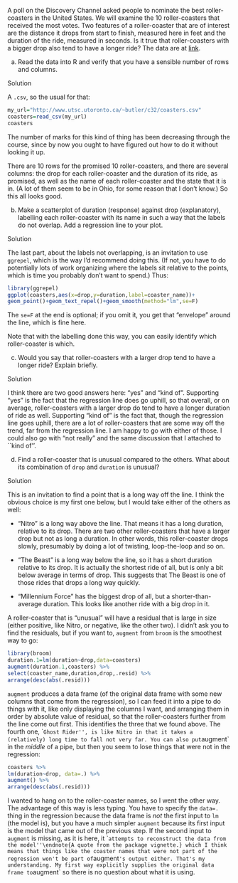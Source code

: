 

 A poll on the Discovery Channel asked people to nominate the
best roller-coasters in the United States. We will examine the 10
roller-coasters that received the most votes. Two features of a
roller-coaster that are of interest are the distance it drops from
start to finish, measured here in feet\endnote{Roller-coasters work by
gravity, so there must be some drop.} and the duration of the ride,
measured in seconds. Is it true that roller-coasters with a bigger
drop also tend to have a longer ride? The data are at
[link](http://www.utsc.utoronto.ca/~butler/c32/coasters.csv).\endnote{These
are not to be confused with what your mom insists that you place
between your coffee mug and the table.}



(a) Read the data into R and verify that you have a sensible
number of rows and columns.


Solution


A `.csv`, so the usual for that:

```r
my_url="http://www.utsc.utoronto.ca/~butler/c32/coasters.csv"
coasters=read_csv(my_url)
coasters
```

 

The number of marks for this kind of thing has been decreasing through
the course, since by now you ought to have figured out how to do it
without looking it up.

There are 10 rows for the promised 10 roller-coasters, and there are
several columns: the drop for each roller-coaster and the duration of
its ride, as promised, as well as the name of each roller-coaster and the state
that it is in. (A lot of them seem to be in Ohio, for some reason that
I don't know.) So this all looks good.



(b) Make a scatterplot of duration (response) against drop
(explanatory), labelling each roller-coaster with its name in such a
way that the labels do not overlap. Add a regression line to your plot.


Solution


The last part, about the labels not overlapping, is an
invitation to use `ggrepel`, which is the way I'd
recommend doing this. (If not, you have to do potentially lots
of work organizing where the labels sit relative to the points,
which is time you probably don't want to spend.) Thus:
```r
library(ggrepel)
ggplot(coasters,aes(x=drop,y=duration,label=coaster_name))+
geom_point()+geom_text_repel()+geom_smooth(method="lm",se=F)
```

       

The `se=F` at the end is optional; if you omit it, you get that
"envelope" around the line, which is fine here.

Note that with the labelling done this way, you can easily identify
which roller-coaster is which.



(c) Would you say that roller-coasters with a larger drop tend
to have a longer ride? Explain briefly.


Solution


I think there are two good answers here: "yes" and "kind of".
Supporting "yes" is the fact that the regression line does go
uphill, so that overall, or on average, roller-coasters with a
larger drop do tend to have a longer duration of ride as well.
Supporting "kind of" is the fact that, though the regression
line goes uphill, there are a lot of roller-coasters that are
some way off the trend, far from the regression line.
I am happy to go with either of those. I could also go with
"not really" and the same discussion that I attached to ``kind
of''. 



(d) Find a roller-coaster that is unusual compared to the
others. What about its combination of `drop` and
`duration` is unusual?


Solution


This is an invitation to find a point that is a long way off the
line. I think the obvious choice is my first one below, but I
would take either of the others as well:


* "Nitro" is a long way above the line. That means it has
a long duration, relative to its drop. There are two other
roller-coasters that have a larger drop but not as long a
duration. In other words, this roller-coaster drops slowly,
presumably by doing a lot of twisting, loop-the-loop and so on.

* "The Beast" is a long way below the line, so it has a
short duration relative to its drop. It is actually the
shortest ride of all, but is only a bit below average in terms
of drop. This suggests that The Beast is one of those rides
that drops a long way quickly.

* "Millennium Force" has the biggest drop of all, but a
shorter-than-average duration. This looks like another ride
with a big drop in it.

A roller-coaster that is "unusual" will have a residual that
is large in size (either positive, like Nitro, or negative, like
the other two). I didn't ask you to find the residuals, but if
you want to, `augment` from `broom` is the
smoothest way to go:
```r
library(broom)
duration.1=lm(duration~drop,data=coasters) 
augment(duration.1,coasters) %>%
select(coaster_name,duration,drop,.resid) %>%
arrange(desc(abs(.resid)))
```

       

`augment` produces a data frame (of the original data frame
with some new columns that come from the regression), so I can feed it
into a pipe to do things with it, like only displaying the columns I
want, and arranging them in order by absolute value of residual, so
that the roller-coasters further from the line come out first. This
identifies the three that we found above. The fourth one, ``Ghost
Rider'', is like Nitro in that it takes a (relatively) long time to
fall not very far.
You can also put `augment` in the *middle* of a pipe, but then
you seem to lose things that were not in the regression:

```r
coasters %>%
lm(duration~drop, data=.) %>%
augment() %>%
arrange(desc(abs(.resid)))
```

 

I wanted to hang on to the roller-coaster names, so I went the other
way. The advantage of this way is less typing. You have to specify the
`data=.` thing in the regression because the data frame is
*not* the first input to `lm` (the model is), but you have
a much simpler `augment` because its first input is the model
that came out of the previous step. If the second input to
`augment` is missing, as it is here, it ``attempts to
reconstruct the data from the model''\endnote{A quote from the package
vignette.} which I think means that things like the coaster names that
were not part of the regression won't be part of `augment`'s
output either. That's my understanding. My first way explicitly
supplies the original data frame to `augment` so there is no
question about what it is using.




